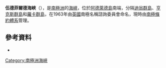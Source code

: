 {{coord|67|49|S|68|44|W|display=title}}

'''伍德菲爾德海峽'''（{{lang-en|Woodfield Channel}}），是[[南極洲|南極洲]]的[[海峽|海峽]]，位於[[阿德萊德島|阿德萊德島]]南端，分隔[[迪翁群島|迪翁群島]]、[[亨克斯群島|亨克斯群島]]和[[羅卡群島_(阿德萊德島)|羅卡群島]]，在1963年由[[英國|英國]]南極名稱諮詢委員會命名，現時由[[南極條約體系|南極條約體系]]管理。

==參考資料==
*{{usgs-gazetteer}}

{{DEFAULTSORT:Woodfield Channel}}
[[Category:南極洲海峽|Category:南極洲海峽]]


{{AdelaideIsland-geo-stub}}